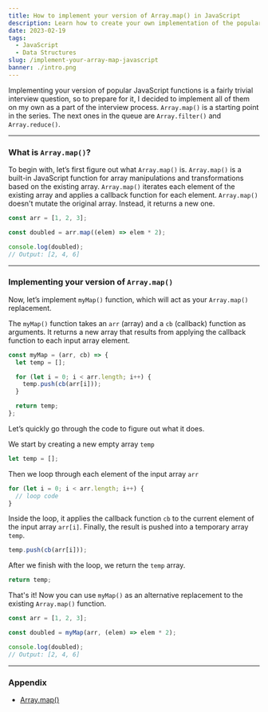 ```yaml
---
title: How to implement your version of Array.map() in JavaScript
description: Learn how to create your own implementation of the popular JavaScript's built-in Array.map() method
date: 2023-02-19
tags:
  - JavaScript
  - Data Structures
slug: /implement-your-array-map-javascript
banner: ./intro.png
---
```


Implementing your version of popular JavaScript functions is a fairly trivial interview question, so to prepare for it, I decided to implement all of them on my own as a part of the interview process. `Array.map()` is a starting point in the series. The next ones in the queue are `Array.filter()` and `Array.reduce()`.

---

### What is `Array.map()`?

To begin with, let’s first figure out what `Array.map()` is. `Array.map()` is a built-in JavaScript function for array manipulations and transformations based on the existing array. `Array.map()` iterates each element of the existing array and applies a callback function for each element. `Array.map()` doesn't mutate the original array. Instead, it returns a new one.

```js
const arr = [1, 2, 3];

const doubled = arr.map((elem) => elem * 2);

console.log(doubled);
// Output: [2, 4, 6]
```

---

### Implementing your version of `Array.map()`

Now, let’s implement `myMap()` function, which will act as your `Array.map()` replacement.

The `myMap()` function takes an `arr` (array) and a `cb` (callback) function as arguments. It returns a new array that results from applying the callback function to each input array element.

```js
const myMap = (arr, cb) => {
  let temp = [];

  for (let i = 0; i < arr.length; i++) {
    temp.push(cb(arr[i]));
  }

  return temp;
};
```

Let’s quickly go through the code to figure out what it does.

We start by creating a new empty array `temp`

```js
let temp = [];
```

Then we loop through each element of the input array `arr`

```js
for (let i = 0; i < arr.length; i++) {
  // loop code
}
```

Inside the loop, it applies the callback function `cb` to the current element of the input array `arr[i]`. Finally, the result is pushed into a temporary array `temp`.

```js
temp.push(cb(arr[i]));
```

After we finish with the loop, we return the `temp` array.

```js
return temp;
```

That's it! Now you can use `myMap()` as an alternative replacement to the existing `Array.map()` function.

```js
const arr = [1, 2, 3];

const doubled = myMap(arr, (elem) => elem * 2);

console.log(doubled);
// Output: [2, 4, 6]
```

---

### Appendix

- [Array.map()](https://developer.mozilla.org/en-US/docs/Web/JavaScript/Reference/Global_Objects/Array/map)
